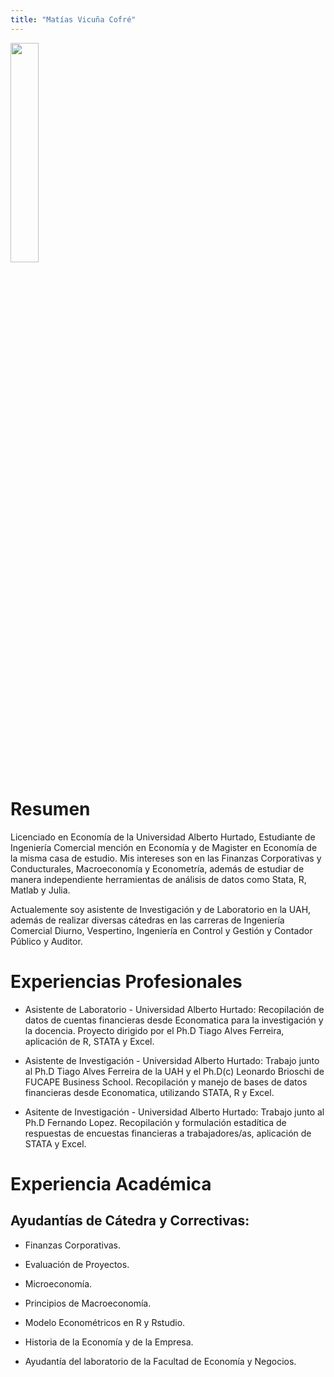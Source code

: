 ```yaml
---
title: "Matías Vicuña Cofré"
---
```


![](images/IMG_7249.jpg){width="30%"}


\vspace{5mm}

# Resumen

Licenciado en Economía de la Universidad Alberto Hurtado, Estudiante de Ingeniería Comercial mención en Economía y de Magister en Economía de la misma casa de estudio. Mis intereses son en las Finanzas Corporativas y Conducturales, Macroeconomía y Econometría, además de estudiar de manera independiente herramientas de análisis de datos como Stata, R, Matlab y Julia.

\vspace{3mm}

Actualemente soy asistente de Investigación y de Laboratorio en la UAH, además de realizar diversas cátedras en las carreras de Ingeniería Comercial Diurno, Vespertino, Ingeniería en Control y Gestión y Contador Público y Auditor.

\vspace{5mm}

# Experiencias Profesionales

- Asistente de Laboratorio - Universidad Alberto Hurtado:
  Recopilación de datos de cuentas financieras desde Economatica para la investigación y la docencia. Proyecto dirigido por el Ph.D Tiago Alves Ferreira, aplicación de R, STATA y Excel.

- Asistente de Investigación - Universidad Alberto Hurtado:
  Trabajo junto al Ph.D Tiago Alves Ferreira de la UAH y el Ph.D(c) Leonardo Brioschi de FUCAPE Business School. Recopilación y manejo de bases de datos financieras desde Economatica, utilizando STATA, R y Excel.
  
- Asitente de Investigación - Universidad Alberto Hurtado:
  Trabajo junto al Ph.D Fernando Lopez. Recopilación y formulación estadítica de respuestas de        encuestas financieras a trabajadores/as, aplicación de STATA y Excel.

\vspace{10mm}

\newline

# Experiencia Académica

##  Ayudantías de Cátedra y Correctivas:

-   Finanzas Corporativas.

-   Evaluación de Proyectos.

-   Microeconomía.

-   Principios de Macroeconomía.

-   Modelo Econométricos en R y Rstudio.

-   Historia de la Economía y de la Empresa.

-   Ayudantía del laboratorio de la Facultad de Economía y Negocios.


